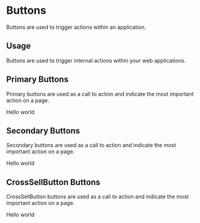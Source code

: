 
<Meta title="Design System|Buttons" component={PrimaryButton} />

# Buttons

Buttons are used to trigger actions within an application.

## Usage

Buttons are used to trigger internal actions within your web applications.

## Primary Buttons

Primary buttons are used as a call to action and indicate the most important action on a page.

<Preview withToolbar>
  <Story name="primary">
    <PrimaryButton onClick={action('button-click')} disabled={boolean("Disabled", false)}>Hello world</PrimaryButton>
  </Story>
</Preview>

## Secondary Buttons

Secondary buttons are used as a call to action and indicate the most important action on a page.

<Story name="secondary">
  <SecondaryButton onClick={action('button-click')} disabled={boolean("Disabled", false)}>Hello world</SecondaryButton>
</Story>

## CrossSellButton Buttons

CrossSellButton buttons are used as a call to action and indicate the most important action on a page.

<Story name="cross sell">
  <CrossSellButton onClick={action('button-click')} disabled={boolean("Disabled", false)}>Hello world</CrossSellButton>
</Story>